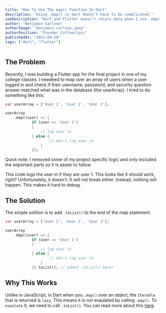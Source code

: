 ```yaml
---
title: "How To Use The map() Function In Dart"
description: "Using .map() in dart doesn't have to be complicated."
seoDescription: "Dart and Flutter doesn't return data when I use .map() function on array list."
author: "Benjamin Carlson"
authorImage: "benjamin-carlson.jpeg"
authorPosition: "Founder Coffeeclass"
publishedAt: "2021-04-28"
tags: ["dart", "flutter"]
---
```


## The Problem

Recently, I was building a Flutter app for the final project in one of my college classes.
I needeed to map over an array of users when a user logged in and check if their username, password, and security question answer matched what was
in the database (the userArray). I tried to do something like this:

```dart
var userArray = ['User 1', 'User 2', 'User 3'];

userArray
    .map((user) => {
            if (user == 'User 1')
            {
                // log user in
            } else {
                    // don't log user in
                }
            });
```

Quick note: I removed some of my project specific logic and only included the important parts
so it is easier to follow.

This code logs the user in if they are user 1. This looks like it should work, right? Unfortunately, it doesn't. It will not break either. Instead,
nothing will happen. This makes it hard to debug.

## The Solution

The simple solition is to add `.toList()` to the end of the map statement.

```dart
var userArray = ['User 1', 'User 2', 'User 3'];

userArray
    .map((user) => {
            if (user == 'User 1')
            {
                // log user in
            } else {
                    // don't log user in
                }
            }).toList(); // added .toList() here!
```

## Why This Works

Unlike in JavaScript, in Dart when you `.map()` over an object, the `Iterable` that
is returned is `lazy`. This means it is not evaulated by calling `.map()`. To `evaulate` it, we need to call `.toList()`. You
can read more about this [here](https://api.dart.dev/stable/2.12.4/dart-core/Iterable-class.html).